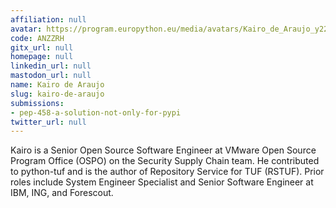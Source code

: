 ```yaml
---
affiliation: null
avatar: https://program.europython.eu/media/avatars/Kairo_de_Araujo_y22uEvQ.jpg
code: ANZZRH
gitx_url: null
homepage: null
linkedin_url: null
mastodon_url: null
name: Kairo de Araujo
slug: kairo-de-araujo
submissions:
- pep-458-a-solution-not-only-for-pypi
twitter_url: null
---
```


Kairo is a Senior Open Source Software Engineer at VMware Open Source Program Office (OSPO) on the Security Supply Chain team. He contributed to python-tuf and is the author of Repository Service for TUF (RSTUF). Prior roles include System Engineer Specialist and Senior Software Engineer at IBM, ING, and Forescout.